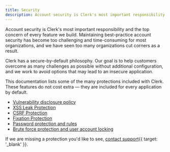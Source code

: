 ```yaml
---
title: Security
description: Account security is Clerk's most important responsibility and the top concern of every feature we build. Maintaining best-practice account security has become too challenging and time-consuming for most organizations, and we have seen too many organizations cut corners as a result.
---
```


Account security is Clerk's most important responsibility and the top concern of every feature we build. Maintaining best-practice account security has become too challenging and time-consuming for most organizations, and we have seen too many organizations cut corners as a result.

Clerk has a secure-by-default philosophy. Our goal is to help customers overcome as many challenges as possible without additional configuration, and we work to avoid options that may lead to an insecure application.

This documentation lists some of the many protections included with Clerk. These features do not cost extra — they are included for every application by default.

- [Vulnerability disclosure policy](/docs/security/vulnerability-disclosure-policy)
- [XSS Leak Protection](/docs/security/xss-leak-protection)
- [CSRF Protection](/docs/security/csrf-protection)
- [Fixation Protection](/docs/security/fixation-protection)
- [Password protection and rules](/docs/security/password-protection)
- [Brute force protection and user account locking](/docs/security/user-lock-guide)

If we are missing a protection you'd like to see, [contact support](/contact/support){{ target: '_blank' }}.